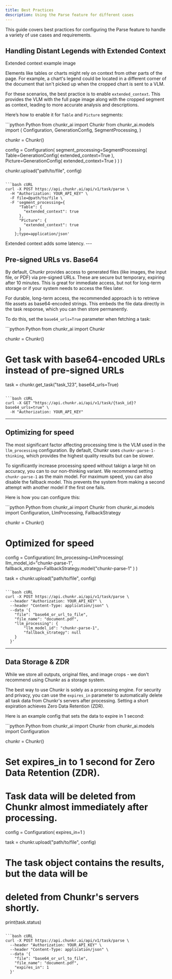 ```yaml
---
title: Best Practices
description: Using the Parse feature for different cases
---
```


This guide covers best practices for configuring the Parse feature to handle a variety of use cases and requirements.

## Handling Distant Legends with Extended Context

<Frame>Extended context example image</Frame>

Elements like tables or charts might rely on context from other parts of the page. For example, a chart's legend could be located in a different corner of the document that isn't picked up when the cropped chart is sent to a VLM. 

For these scenarios, the best practice is to enable `extended_context`. This provides the VLM with the full page image along with the cropped segment as context, leading to more accurate analysis and descriptions.

Here’s how to enable it for `Table` and `Picture` segments:

<CodeGroup>
  ```python Python
  from chunkr_ai import Chunkr
  from chunkr_ai.models import (
      Configuration,
      GenerationConfig,
      SegmentProcessing,
  )

  chunkr = Chunkr()

  config = Configuration(
      segment_processing=SegmentProcessing(
          Table=GenerationConfig(
              extended_context=True
          ),
          Picture=GenerationConfig(
              extended_context=True
          )
      )
  )

  chunkr.upload("path/to/file", config)

  ```

  ```bash cURL
  curl -X POST https://api.chunkr.ai/api/v1/task/parse \
    -H "Authorization: YOUR_API_KEY" \
    -F file=@path/to/file \
    -F 'segment_processing={
        "Table": {
          "extended_context": true
        },
        "Picture": {
          "extended_context": true
        }
      };type=application/json'
  ```
</CodeGroup>
<Info>
  Extended context adds some latency.
</Info>
---

## Pre-signed URLs vs. Base64

By default, Chunkr provides access to generated files (like images, the input file, or PDF) via pre-signed URLs. These are secure but temporary, expiring after 10 minutes. This is great for immediate access, but not for long-term storage or if your system needs to access the files later.

For durable, long-term access, the recommended approach is to retrieve file assets as base64-encoded strings. This embeds the file data directly in the task response, which you can then store permanently.

To do this, set the `base64_urls=True` parameter when fetching a task:

<CodeGroup>
  ```python Python
  from chunkr_ai import Chunkr

  chunkr = Chunkr()

  # Get task with base64-encoded URLs instead of pre-signed URLs
  task = chunkr.get_task("task_123", base64_urls=True)
  ```

  ```bash cURL
  curl -X GET "https://api.chunkr.ai/api/v1/task/{task_id}?base64_urls=true" \
    -H "Authorization: YOUR_API_KEY"
  ```
</CodeGroup>

---

## Optimizing for speed 

The most significant factor affecting processing time is the VLM used in the `llm_processing` configuration. By default, Chunkr uses `chunkr-parse-1-thinking`, which provides the highest quality results but can be slower.

To significantly increase processing speed without takign a large hit on accuracy, you can to our non-thinking variant. We recommend setting `chunkr-parse-1` as the main model. For maximum speed, you can also disable the fallback model. This prevents the system from making a second attempt with another model if the first one fails.

Here is how you can configure this:

<CodeGroup>
  ```python Python
  from chunkr_ai import Chunkr
  from chunkr_ai.models import Configuration, LlmProcessing, FallbackStrategy

  chunkr = Chunkr()

  # Optimized for speed
  config = Configuration(
      llm_processing=LlmProcessing(
          llm_model_id="chunkr-parse-1",
          fallback_strategy=FallbackStrategy.model("chunkr-parse-1"
      )
  )

  task = chunkr.upload("path/to/file", config)
  ```

  ```bash cURL
  curl -X POST https://api.chunkr.ai/api/v1/task/parse \
    --header "Authorization: YOUR_API_KEY" \
    --header "Content-Type: application/json" \
    --data '{
      "file": "base64_or_url_to_file",
      "file_name": "document.pdf",
      "llm_processing": {
          "llm_model_id": "chunkr-parse-1",
          "fallback_strategy": null
      }
    }'
  ```
</CodeGroup>

---

## Data Storage & ZDR 

While we store all outputs, original files, and image crops - we don't recommend using Chunkr as a storage system. 

The best way to use Chunkr is solely as a processing engine. For security and privacy, you can use the `expires_in` parameter to automatically delete all task data from Chunkr's servers after processing. Setting a short expiration achieves Zero Data Retention (ZDR).

Here is an example config that sets the data to expire in 1 second:

<CodeGroup>
  ```python Python
  from chunkr_ai import Chunkr
  from chunkr_ai.models import Configuration

  chunkr = Chunkr()

  # Set expires_in to 1 second for Zero Data Retention (ZDR).
  # Task data will be deleted from Chunkr almost immediately after processing.
  config = Configuration(
      expires_in=1
  )

  task = chunkr.upload("path/to/file", config)

  # The task object contains the results, but the data will be
  # deleted from Chunkr's servers shortly.
  print(task.status)
  ```

  ```bash cURL
  curl -X POST https://api.chunkr.ai/api/v1/task/parse \
    --header "Authorization: YOUR_API_KEY" \
    --header "Content-Type: application/json" \
    --data '{
      "file": "base64_or_url_to_file",
      "file_name": "document.pdf",
      "expires_in": 1
    }'
  ```
</CodeGroup>